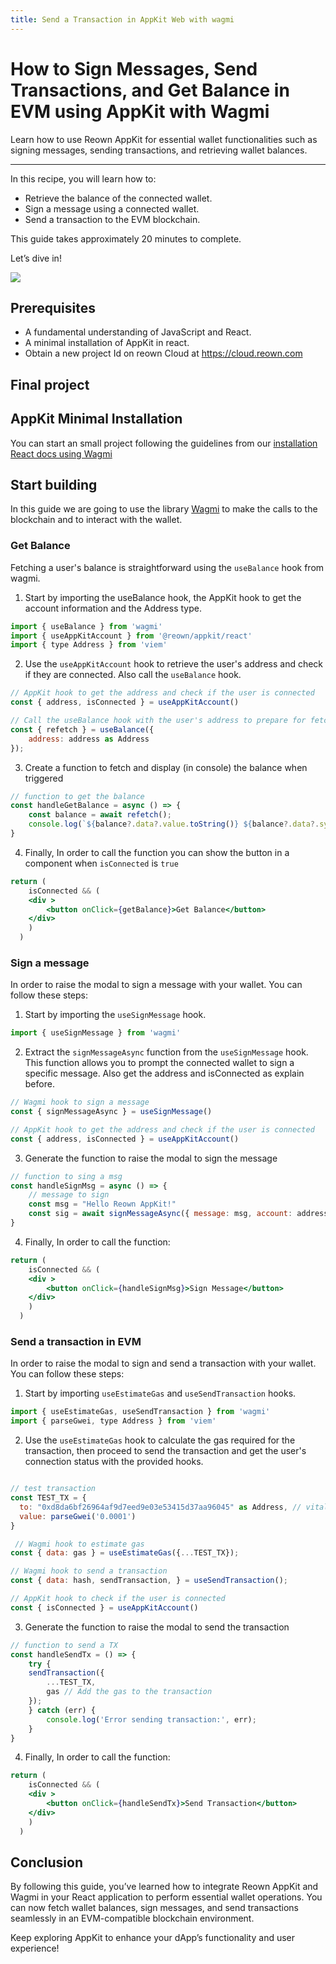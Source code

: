 ```yaml
---
title: Send a Transaction in AppKit Web with wagmi
---
```



# How to Sign Messages, Send Transactions, and Get Balance in EVM using AppKit with Wagmi

Learn how to use Reown AppKit for essential wallet functionalities such as signing messages, sending transactions, and retrieving wallet balances.

---

In this recipe, you will learn how to:

- Retrieve the balance of the connected wallet. 
- Sign a message using a connected wallet.
- Send a transaction to the EVM blockchain.


This guide takes approximately 20 minutes to complete.

Let’s dive in!

![](/assets/animatedGuideTx.gif)

## Prerequisites
- A fundamental understanding of JavaScript and React.
- A minimal installation of AppKit in react.
- Obtain a new project Id on reown Cloud at https://cloud.reown.com

## Final project
<GithubBox name="Appkit wagmi Example with blockchain interactions" url="https://github.com/reown-com/web-examples/tree/main/dapps/appkit/react-wagmi" description="Download the full project to try directly in your computer"></GithubBox>


## AppKit Minimal Installation

You can start an small project following the guidelines from our [installation React docs using Wagmi](https://docs.reown.com/appkit/react/core/installation?platform=wagmi)

## Start building

In this guide we are going to use the library [Wagmi](https://wagmi.sh/) to make the calls to the blockchain and to interact with the wallet.

### Get Balance

Fetching a user's balance is straightforward using the `useBalance` hook from wagmi.

1. Start by importing the useBalance hook, the AppKit hook to get the account information and the Address type.
```jsx
import { useBalance } from 'wagmi'
import { useAppKitAccount } from '@reown/appkit/react'
import { type Address } from 'viem'
```

2. Use the `useAppKitAccount` hook to retrieve the user's address and check if they are connected. Also call the `useBalance` hook.

```jsx
// AppKit hook to get the address and check if the user is connected
const { address, isConnected } = useAppKitAccount() 

// Call the useBalance hook with the user's address to prepare for fetching the balance.
const { refetch } = useBalance({
    address: address as Address
}); 

```

3. Create a function to fetch and display (in console) the balance when triggered

```jsx
// function to get the balance
const handleGetBalance = async () => {
    const balance = await refetch();
    console.log(`${balance?.data?.value.toString()} ${balance?.data?.symbol.toString()}`);
}

```

4. Finally, In order to call the function you can show the button in a component when `isConnected` is `true`

```jsx
return (
    isConnected && (
    <div >
        <button onClick={getBalance}>Get Balance</button>  
    </div>
    )
  )
```

### Sign a message

In order to raise the modal to sign a message with your wallet. You can follow these steps:

1. Start by importing the `useSignMessage` hook.

```jsx
import { useSignMessage } from 'wagmi'
```

2. Extract the `signMessageAsync` function from the `useSignMessage` hook. This function allows you to prompt the connected wallet to sign a specific message. Also get the address and isConnected as explain before.
```jsx
// Wagmi hook to sign a message
const { signMessageAsync } = useSignMessage() 

// AppKit hook to get the address and check if the user is connected
const { address, isConnected } = useAppKitAccount() 
```

3. Generate the function to raise the modal to sign the message

```jsx
// function to sing a msg 
const handleSignMsg = async () => {
    // message to sign
    const msg = "Hello Reown AppKit!" 
    const sig = await signMessageAsync({ message: msg, account: address as Address }); 
}
```

4. Finally, In order to call the function:

```jsx
return (
    isConnected && (
    <div >
        <button onClick={handleSignMsg}>Sign Message</button>  
    </div>
    )
  )
```

### Send a transaction in EVM

In order to raise the modal to sign and send a transaction with your wallet. You can follow these steps:

1. Start by importing `useEstimateGas` and `useSendTransaction` hooks.

```jsx
import { useEstimateGas, useSendTransaction } from 'wagmi'
import { parseGwei, type Address } from 'viem'
```

2. Use the `useEstimateGas` hook to calculate the gas required for the transaction, then proceed to send the transaction and get the user's connection status with the provided hooks.
```jsx

// test transaction
const TEST_TX = {
  to: "0xd8da6bf26964af9d7eed9e03e53415d37aa96045" as Address, // vitalik address
  value: parseGwei('0.0001')
}

 // Wagmi hook to estimate gas
const { data: gas } = useEstimateGas({...TEST_TX});

// Wagmi hook to send a transaction
const { data: hash, sendTransaction, } = useSendTransaction(); 

// AppKit hook to check if the user is connected
const { isConnected } = useAppKitAccount() 
```

3. Generate the function to raise the modal to send the transaction

```jsx
// function to send a TX
const handleSendTx = () => {
    try {
    sendTransaction({
        ...TEST_TX,
        gas // Add the gas to the transaction
    });
    } catch (err) {
        console.log('Error sending transaction:', err);
    }
}
```

4. Finally, In order to call the function:

```jsx
return (
    isConnected && (
    <div >
        <button onClick={handleSendTx}>Send Transaction</button>  
    </div>
    )
  )
```

## Conclusion

By following this guide, you’ve learned how to integrate Reown AppKit and Wagmi in your React application to perform essential wallet operations. 
You can now fetch wallet balances, sign messages, and send transactions seamlessly in an EVM-compatible blockchain environment. 

Keep exploring AppKit to enhance your dApp’s functionality and user experience!